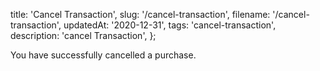   title: 'Cancel Transaction',
  slug: '/cancel-transaction',
  filename: '/cancel-transaction',
  updatedAt: '2020-12-31',
  tags: 'cancel-transaction',
  description: 'cancel Transaction',
};

You have successfully cancelled a purchase.
